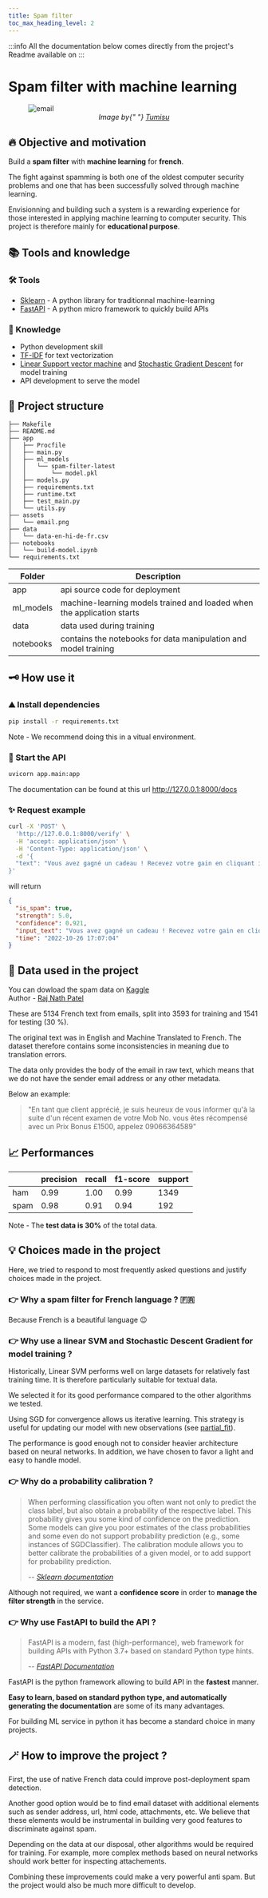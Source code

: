 ```yaml
---
title: Spam filter
toc_max_heading_level: 2
---
```



:::info
All the documentation below comes directly from the project's Readme available on <GithubLink url="https://github.com/pierrerochet/ml-spam-filter-fr"></GithubLink>
:::

# Spam filter with machine learning

<figure>
  <img
    src="https://raw.githubusercontent.com/pierrerochet/ml-spam-filter-fr/master/assets/email.png"
    alt="email"
  />
  <figcaption align="center">
    <i>
      Image by{" "}
      <a href="https://pixabay.com/fr/users/tumisu-148124/?utm_source=link-attribution&amp;utm_medium=referral&amp;utm_campaign=image&amp;utm_content=2362038">
        Tumisu
      </a>
    </i>
  </figcaption>
</figure>

## 🔥 Objective and motivation

Build a **spam filter** with **machine learning** for **french**.

The fight against spamming is both one of the oldest computer security problems and one that has been successfully solved through machine learning.

Envisionning and building such a system is a rewarding experience for those interested in applying machine learning to computer security. This project is therefore mainly for **educational purpose**.

## 📚 Tools and knowledge

### 🛠 Tools

- [Sklearn](https://scikit-learn.org/stable/) - A python library for traditionnal machine-learning
- [FastAPI](https://fastapi.tiangolo.com/) - A python micro framework to quickly build APIs

### 📖 Knowledge

- Python development skill
- [TF-IDF](https://en.wikipedia.org/wiki/Tf%E2%80%93idf) for text vectorization
- [Linear Support vector machine](https://en.wikipedia.org/wiki/Support_vector_machine) and [Stochastic Gradient Descent](https://en.wikipedia.org/wiki/Stochastic_gradient_descent) for model training
- API development to serve the model

## 🧩 Project structure

```
├── Makefile
├── README.md
├── app
│   ├── Procfile
│   ├── main.py
│   ├── ml_models
│   │   └── spam-filter-latest
│   │       └── model.pkl
│   ├── models.py
│   ├── requirements.txt
│   ├── runtime.txt
│   ├── test_main.py
│   └── utils.py
├── assets
│   └── email.png
├── data
│   └── data-en-hi-de-fr.csv
├── notebooks
│   └── build-model.ipynb
└── requirements.txt
```

| Folder    | Description                                                            |
| --------- | ---------------------------------------------------------------------- |
| app       | api source code for deployment                                         |
| ml_models | machine-learning models trained and loaded when the application starts |
| data      | data used during training                                              |
| notebooks | contains the notebooks for data manipulation and model training        |

## 🗝 How use it

### ⛰ Install dependencies

```bash
pip install -r requirements.txt
```

Note - We recommend doing this in a vitual environment.

### 🚀 Start the API

```bash
uvicorn app.main:app
```

The documentation can be found at this url http://127.0.0.1:8000/docs

### ✨ Request example

```bash
curl -X 'POST' \
  'http://127.0.0.1:8000/verify' \
  -H 'accept: application/json' \
  -H 'Content-Type: application/json' \
  -d '{
  "text": "Vous avez gagné un cadeau ! Recevez votre gain en cliquant ici !"
}'
```

will return

```json
{
  "is_spam": true,
  "strength": 5.0,
  "confidence": 0.921,
  "input_text": "Vous avez gagné un cadeau ! Recevez votre gain en cliquant ici !",
  "time": "2022-10-26 17:07:04"
}
```

## 💎 Data used in the project

You can dowload the spam data on [Kaggle](https://www.kaggle.com/datasets/rajnathpatel/multilingual-spam-data?resource=download)  
Author - [Raj Nath Patel](https://www.kaggle.com/rajnathpatel)

These are 5134 French text from emails, split into 3593 for training and 1541 for testing (30 %).

The original text was in English and Machine Translated to French. The dataset therefore contains some inconsistencies in meaning due to translation errors.

The data only provides the body of the email in raw text, which means that we do not have the sender email address or any other metadata.

Below an example:

> "En tant que client apprécié, je suis heureux de vous informer qu'à la suite d'un récent examen de votre Mob No. vous êtes récompensé avec un Prix Bonus £1500, appelez 09066364589"

## 📈 Performances

|      | precision | recall | f1-score | support |
| ---- | --------- | ------ | -------- | ------- |
| ham  | 0.99      | 1.00   | 0.99     | 1349    |
| spam | 0.98      | 0.91   | 0.94     | 192     |

Note - The **test data is 30%** of the total data.

## 💡 Choices made in the project

Here, we tried to respond to most frequently asked questions and justify choices made in the project.

### 👉 Why a spam filter for French language ? 🇫🇷

Because French is a beautiful language 😉

### 👉 Why use a linear SVM and Stochastic Descent Gradient for model training ?

Historically, Linear SVM performs well on large datasets for relatively fast training time. It is therefore particularly suitable for textual data.

We selected it for its good performance compared to the other algorithms we tested.

Using SGD for convergence allows us iterative learning. This strategy is useful for updating our model with new observations (see [partial_fit](https://scikit-learn.org/stable/modules/generated/sklearn.linear_model.SGDClassifier.html#sklearn.linear_model.SGDClassifier.partial_fit)).

The performance is good enough not to consider heavier architecture based on neural networks. In addition, we have chosen to favor a light and easy to handle model.

### 👉 Why do a probability calibration ?

> When performing classification you often want not only to predict the class label, but also obtain a probability of the respective label. This probability gives you some kind of confidence on the prediction. Some models can give you poor estimates of the class probabilities and some even do not support probability prediction (e.g., some instances of SGDClassifier). The calibration module allows you to better calibrate the probabilities of a given model, or to add support for probability prediction.
>
> -- [_Sklearn documentation_](https://scikit-learn.org/stable/modules/calibration.html)

Although not required, we want a **confidence score** in order to **manage the filter strength** in the service.

### 👉 Why use FastAPI to build the API ?

> FastAPI is a modern, fast (high-performance), web framework for building APIs with Python 3.7+ based on standard Python type hints.
>
> -- [_FastAPI Documentation_](https://fastapi.tiangolo.com/)

FastAPI is the python framework allowing to build API in the **fastest** manner.

**Easy to learn, based on standard python type, and automatically generating the documentation** are some of its many advantages.

For building ML service in python it has become a standard choice in many projects.

## 🪄 How to improve the project ?

First, the use of native French data could improve post-deployment spam detection.

Another good option would be to find email dataset with additional elements such as sender address, url, html code, attachments, etc. We believe that these elements would be instrumental in building very good features to discriminate against spam.

Depending on the data at our disposal, other algorithms would be required for training. For example, more complex methods based on neural networks should work better for inspecting attachements.

Combining these improvements could make a very powerful anti spam. But the project would also be much more difficult to develop.
